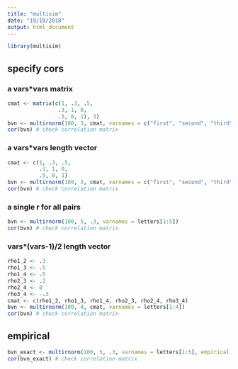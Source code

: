 ```yaml
---
title: "multisim"
date: "19/10/2018"
output: html_document
---
```


```r
library(multisim)
```


## specify cors 

### a vars\*vars matrix

```r
cmat <- matrix(c(1, .3, .5,
                .3, 1, 0,
                .5, 0, 1), 3)
bvn <- multirnorm(100, 3, cmat, varnames = c("first", "second", "third"))
cor(bvn) # check correlation matrix
```

### a vars\*vars length vector

```r
cmat <- c(1, .3, .5,
          .3, 1, 0,
          .5, 0, 1)
bvn <- multirnorm(100, 3, cmat, varnames = c("first", "second", "third"))
cor(bvn) # check correlation matrix
```

### a single r for all pairs
```r
bvn <- multirnorm(100, 5, .3, varnames = letters[1:5])
cor(bvn) # check correlation matrix
```

### vars\*(vars-1)/2 length vector
```r
rho1_2 <- .3
rho1_3 <- .5
rho1_4 <- .5
rho2_3 <- .2
rho2_4 <- 0
rho3_4 <- -.3
cmat <- c(rho1_2, rho1_3, rho1_4, rho2_3, rho2_4, rho3_4)
bvn <- multirnorm(100, 4, cmat, varnames = letters[1:4])
cor(bvn) # check correlation matrix
```

## empirical
```r
bvn_exact <- multirnorm(100, 5, .3, varnames = letters[1:5], empirical = T)
cor(bvn_exact) # check correlation matrix
```

